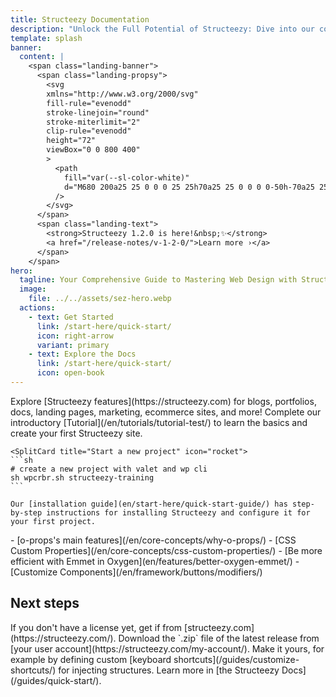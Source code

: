 ```yaml
---
title: Structeezy Documentation
description: "Unlock the Full Potential of Structeezy: Dive into our comprehensive documentation to become a web design virtuoso with Structeezy. Whether you're a beginner or an experienced designer, our detailed guides and tutorials will empower you to create stunning WordPress websites effortlessly. From mastering smart structures to harnessing advanced features, we’ve got you covered. Let the journey to web design excellence begin!"
template: splash
banner:
  content: |
    <span class="landing-banner">
      <span class="landing-propsy">
        <svg
        xmlns="http://www.w3.org/2000/svg"
        fill-rule="evenodd"
        stroke-linejoin="round"
        stroke-miterlimit="2"
        clip-rule="evenodd"
        height="72"
        viewBox="0 0 800 400"
        >
          <path
            fill="var(--sl-color-white)"
            d="M680 200a25 25 0 0 0 25 25h70a25 25 0 0 0 0-50h-70a25 25 0 0 0-25 25ZM0 200a25 25 0 0 0 25 25h70a25 25 0 0 0 0-50H25a25 25 0 0 0-25 25ZM425 200a25 25 0 1 0-50 0 25 25 0 0 0 50 0ZM450 200a100 100 0 0 1 200 0h-50a50 50 0 0 0-100 0h-50ZM150 200a100 100 0 0 1 200 0h-50a50 50 0 0 0-100 0h-50ZM260.5 343.3a200.3 200.3 0 0 1-48.8-75.8H266A150.9 150.9 0 0 0 400 350a150.8 150.8 0 0 0 134-82.5h54.3A200.4 200.4 0 0 1 400 400a199.3 199.3 0 0 1-139.5-56.7Zm12.6-297.9A199.1 199.1 0 0 1 400 0c51.2 0 97.9 19.3 133.3 51A149 149 0 0 0 475 70a149.2 149.2 0 0 0-144.5-3A149 149 0 0 0 273 45.5Z"
          />
        </svg>
      </span>
      <span class="landing-text">
        <strong>Structeezy 1.2.0 is here!&nbsp;✨</strong>
        <a href="/release-notes/v-1-2-0/">Learn more ›</a>
      </span>
    </span>
hero:
  tagline: Your Comprehensive Guide to Mastering Web Design with Structeezy
  image:
    file: ../../assets/sez-hero.webp
  actions:
    - text: Get Started
      link: /start-here/quick-start/
      icon: right-arrow
      variant: primary
    - text: Explore the Docs
      link: /start-here/quick-start/
      icon: open-book
---
```


<CardGrid>
    <Card title="What will you build with Structeezy?" icon="laptop">
    Explore [Structeezy features](https://structeezy.com) for blogs, portfolios, docs, landing pages, marketing, ecommerce sites, and more!
  </Card>

  <Card title="Take a guided tour" icon="star">
    Complete our introductory [Tutorial](/en/tutorials/tutorial-test/) to learn the basics and create your first Structeezy site.
  </Card>

    <SplitCard title="Start a new project" icon="rocket">
    ```sh
    # create a new project with valet and wp cli
    sh wpcrbr.sh structeezy-training
    ```
    
    Our [installation guide](en/start-here/quick-start-guide/) has step-by-step instructions for installing Structeezy and configure it for your first project.
  </SplitCard>

  <ListCard title="Learn" icon="open-book">
    - [o-props's main features](/en/core-concepts/why-o-props/)
    - [CSS Custom Properties](/en/core-concepts/css-custom-properties/)
  </ListCard>

  <ListCard title="Extend" icon="puzzle">
    - [Be more efficient with Emmet in Oxygen](en/features/better-oxygen-emmet/)
    - [Customize Components](/en/framework/buttons/modifiers/)
  </ListCard>
</CardGrid>
<Facebook title="Have a question or want to chat?" cta="Join our Facebook Group"/>

## Next steps

<CardGrid stagger>
  <Card title="Get a license" icon="star">
    If you don't have a license yet, get if from [structeezy.com](https://structeezy.com/).
  </Card>
  <Card title="Get the latest features" icon="laptop">
    Download the `.zip` file of the latest release from [your user account](https://structeezy.com/my-account/).
  </Card>
  <Card title="Configure your plugin" icon="setting">
    Make it yours, for example by defining custom [keyboard shortcuts](/guides/customize-shortcuts/) for injecting structures.
  </Card>
  <Card title="Read the docs" icon="open-book">
    Learn more in [the Structeezy Docs](/guides/quick-start/).
  </Card>
</CardGrid>
